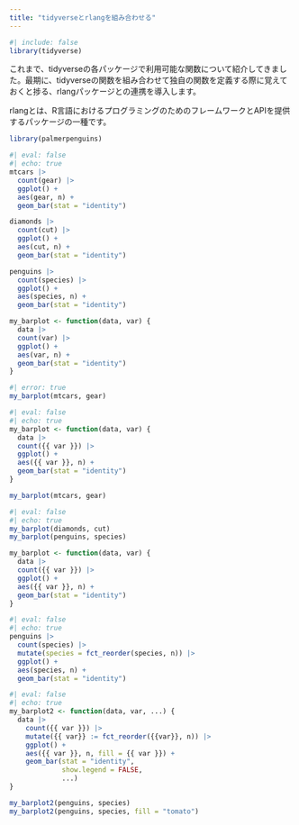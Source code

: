 ```yaml
---
title: "tidyverseとrlangを組み合わせる"
---
```


```r
#| include: false
library(tidyverse)
```

これまで、tidyverseの各パッケージで利用可能な関数について紹介してきました。最期に、tidyverseの関数を組み合わせて独自の関数を定義する際に覚えておくと捗る、rlangパッケージとの連携を導入します。

rlangとは、R言語におけるプログラミングのためのフレームワークとAPIを提供するパッケージの一種です。

```r
library(palmerpenguins)
```


```r
#| eval: false
#| echo: true
mtcars |> 
  count(gear) |> 
  ggplot() +
  aes(gear, n) +
  geom_bar(stat = "identity")

diamonds |> 
  count(cut) |> 
  ggplot() +
  aes(cut, n) +
  geom_bar(stat = "identity")

penguins |> 
  count(species) |> 
  ggplot() +
  aes(species, n) +
  geom_bar(stat = "identity")
```

```r
my_barplot <- function(data, var) {
  data |> 
  count(var) |> 
  ggplot() +
  aes(var, n) +
  geom_bar(stat = "identity")
}
```

```r
#| error: true
my_barplot(mtcars, gear)
```

```r
#| eval: false
#| echo: true
my_barplot <- function(data, var) {
  data |> 
  count({{ var }}) |> 
  ggplot() +
  aes({{ var }}, n) +
  geom_bar(stat = "identity")
}

my_barplot(mtcars, gear)
```

```r
#| eval: false
#| echo: true
my_barplot(diamonds, cut)
my_barplot(penguins, species)
```

```r
my_barplot <- function(data, var) {
  data |> 
  count({{ var }}) |> 
  ggplot() +
  aes({{ var }}, n) +
  geom_bar(stat = "identity")
}
```

```r
#| eval: false
#| echo: true
penguins |> 
  count(species) |> 
  mutate(species = fct_reorder(species, n)) |> 
  ggplot() +
  aes(species, n) +
  geom_bar(stat = "identity")
```

```r
#| eval: false
#| echo: true
my_barplot2 <- function(data, var, ...) {
  data |> 
    count({{ var }}) |> 
    mutate({{ var}} := fct_reorder({{var}}, n)) |> 
    ggplot() +
    aes({{ var }}, n, fill = {{ var }}) +
    geom_bar(stat = "identity",
             show.legend = FALSE,
             ...)
}

my_barplot2(penguins, species)
my_barplot2(penguins, species, fill = "tomato")
```



